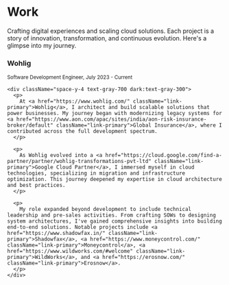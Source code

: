 

# Work

<AnimatedName />

<div className="space-content">
  <p className="text-body text-gray-700 dark:text-gray-300 leading-relaxed">
    Crafting digital experiences and scaling cloud solutions. Each project is a story of innovation, transformation, and continuous evolution. Here's a glimpse into my journey.
  </p>

  <div className="card p-6 space-tight">
    <div className="flex flex-col sm:flex-row sm:items-start sm:justify-between gap-2 mb-4">
      <h3 className="text-title text-gray-900 dark:text-gray-100 m-0">Wohlig</h3>
      <Small>Software Development Engineer, July 2023 - Current</Small>
    </div>

    <div className="space-y-4 text-gray-700 dark:text-gray-300">
      <p>
        At <a href="https://www.wohlig.com/" className="link-primary">Wohlig</a>, I architect and build scalable solutions that power businesses. My journey began with modernizing legacy systems for <a href="https://www.aon.com/apac/sites/india/aon-risk-insurance-broker/default" className="link-primary">Global Insurance</a>, where I contributed across the full development spectrum.
      </p>

      <p>
        As Wohlig evolved into a <a href="https://cloud.google.com/find-a-partner/partner/wohlig-transformations-pvt-ltd" className="link-primary">Google Cloud Partner</a>, I immersed myself in cloud technologies, specializing in migration and infrastructure optimization. This journey deepened my expertise in cloud architecture and best practices.
      </p>

      <p>
        My role expanded beyond development to include technical leadership and pre-sales activities. From crafting SOWs to designing system architectures, I've gained comprehensive insights into building end-to-end solutions. Notable projects include <a href="https://www.shadowfax.in/" className="link-primary">Shadowfax</a>, <a href="https://www.moneycontrol.com/" className="link-primary">Moneycontrol</a>, <a href="https://www.wildworks.com/#welcome" className="link-primary">WildWorks</a>, and <a href="https://erosnow.com/" className="link-primary">Erosnow</a>.
      </p>
    </div>
  </div>
</div>